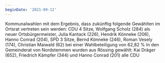 ```yaml
---
beginDate: '2021-09-12'
---
```


Kommunalwahlen mit dem Ergebnis, dass zukünftig folgende Gewählten im Ortsrat
vertreten sein werden: CDU 4 Sitze, Wolfgang Scholz (284) als neuer
Ortsbürgermeister, Julia Kantack (226), Hendrik Könneke (206), Hanno Conrad
(204), SPD 3 Sitze, Bernd Könneke (246), Roman Vesely (174), Christian Maiwald
(62) bei einer Wahlbeteiligung von 62,82 % In den Gemeinderat von Nordstemmen
wurden aus Rössing gewählt: Kai Dräger (652), Friedrich Kämpfer (344) und Hanno
Conrad (201) alle CDU
